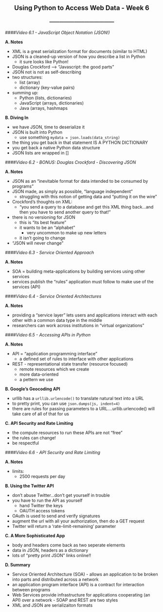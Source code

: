 <center> <h2>Using Python to Access Web Data - Week 6</h2> </center>
<center> <h3>---------------------------------------</h3> </center>

####*Video 6.1 - JavaScript Object Notation (JSON!)*

**A. Notes**

- XML is a great serialization format for documents (similar to HTML)
- JSON is a cleaned-up version of how you describe a list in Python
    - it sure looks like Python!
- Douglas Crockford --> "Javascript: the good parts"
- JSON not is not as self-describing
- two structures:
    - list (array)
    - dictionary (key-value pairs)
- summing up:
    - Python (lists, dictionaries)
    - JavaScript (arrays, dictionaries)
    - Java (arrays, hashmaps

**B. Diving In**

- we have JSON, time to deserialize it
- JSON is built into Python
    - use something ```mydata = json.loads(data_string)```
- the thing you get back in that statement IS A PYTHON DICTIONARY
- you get back a native Python data structure
- JSON lists are wrapped in []

####*Video 6.2 - BONUS: Douglas Crockford - Discovering JSON*

**A. Notes**

- JSON as an "inevitable format for data intended to be consumed by programs"
- JSON made, as simply as possible, "language independent"
    - struggling with this notion of getting data and "putting it on the wire"
- Crockford's thoughts on XML:
    - "you send a query to a database and get this XML thing back...and then you have to send another query to that!"
- there is no versioning for JSON
    - this is "its best feature"
    - it wants to be an "alphabet"
        - very uncommon to make up new letters
    - it isn't going to change
- "JSON will never change"

####*Video 6.3 - Service Oriented Approach*

**A. Notes**

- SOA = building meta-applications by building services using other services
- services publish the "rules" application must follow to make use of the services (API)

####*Video 6.4 - Service Oriented Architectures*

**A. Notes**

- providing a "service layer" lets users and applications interact with each other with a common data type in the middle
- researchers can work across institutions in "virtual organizations"

####*Video 6.5 - Accessing APIs in Python*

**A. Notes**

- API = "application programming interface"
    - a defined set of rules to interface with other applications
- REST - representational state transfer (resource focused)
    - remote resources which we create
    - more data-oriented
    - a pettern we use
 
**B. Google's Geocoding API**

- urllib has a ```urllib.urlencode()``` to translate natural text into a URL
- to pretty print, you can use ```json.dumps(js, indent=4)```
- there are rules for passing parameters to a URL....urllib.urlencode() will take care of all of that for us

**C. API Security and Rate Limiting**

- the compute resources to run these APIs are not "free"
- the rules can change!
- be respectful

####*Video 6.6 - API Security and Rate Limiting*

**A. Notes**

- limits:
    - 2500 requests per day

**B. Using the Twitter API**

- don't abuse Twitter...don't get yourself in trouble
- you have to run the API as yourself
    - hand Twitter the keys
    - OAUTH access tokens
- OAuth is used to send and verify signatures
- augment the url with all your authorization, then do a GET request
- Twitter will return a 'rate-limit-remaining' parameter

**C. A More Sophisticated App**

- body and headers come back as two seperate elements
- data in JSON, headers as a dictionary
- lots of "pretty print JSON" links online!!

**D. Summary**

- Service Oriented Architecture (SOA) - allows an application to be broken into parts and distributed across a network
- an application program interface (API) is a contract for interaction between programs
- Web Services provide infrastructure for applications cooperating (an API) over a network - SOAP and REST are two styles
- XML and JSON are serializaiton formats